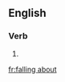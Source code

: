 ==English==

===Verb===
{{head|en}}

# {{present participle of|fall about|lang=en}}

[[fr:falling about]]